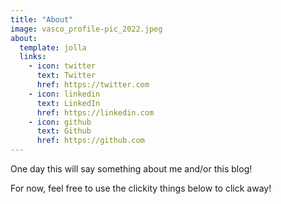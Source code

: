 ```yaml
---
title: "About"
image: vasco_profile-pic_2022.jpeg
about:
  template: jolla
  links:
    - icon: twitter
      text: Twitter
      href: https://twitter.com
    - icon: linkedin
      text: LinkedIn
      href: https://linkedin.com
    - icon: github
      text: Github
      href: https://github.com
---
```


One day this will say something about me and/or this blog!

For now, feel free to use the clickity things below to click away!

